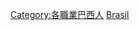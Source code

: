 {{Commonscat|Sociologists from Brazil}}

[[Category:各職業巴西人|Category:各職業巴西人]]
[[Category:各國社會學家|Brasil]]